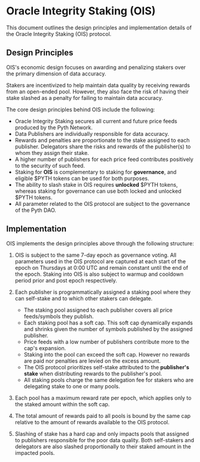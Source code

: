 # Oracle Integrity Staking (OIS)

This document outlines the design principles and implementation details of the Oracle Integrity Staking (OIS) protocol.

## Design Principles

OIS's economic design focuses on awarding and penalizing stakers over the primary dimension of data accuracy.

Stakers are incentivized to help maintain data quality by receiving rewards from an open-ended pool. However, they also face the risk of having their stake slashed as a penalty for failing to maintain data accuracy.

The core design principles behind OIS include the following:

- Oracle Integrity Staking secures all current and future price feeds produced by the Pyth Network.
- Data Publishers are individually responsible for data accuracy.
- Rewards and penalties are proportionate to the stake assigned to each publisher. Delegators share the risks and rewards of the publisher(s) to whom they assign their stake.
- A higher number of publishers for each price feed contributes positively to the security of such feed.
- Staking for **OIS** is complementary to staking for **governance**, and eligible $PYTH tokens can be used for both purposes.
- The ability to slash stake in OIS requires **unlocked** \$PYTH tokens, whereas staking for governance can use both locked and unlocked $PYTH tokens.
- All parameter related to the OIS protocol are subject to the governance of the Pyth DAO.

## Implementation

OIS implements the design principles above through the following structure:

1. OIS is subject to the same 7-day epoch as governance voting. All parameters used in the OIS protocol are captured at each start of the epoch on Thursdays at 0:00 UTC and remain constant until the end of the epoch. Staking into OIS is also subject to warmup and cooldown period prior and post epoch respectively.

2. Each publisher is programmatically assigned a staking pool where they can self-stake and to which other stakers can delegate.
   - The staking pool assigned to each publisher covers all price feeds/symbols they publish.
   - Each staking pool has a soft cap. This soft cap dynamically expands and shrinks given the number of symbols published by the assigned publisher.
   - Price feeds with a low number of publishers contribute more to the cap's expansion.
   - Staking into the pool can exceed the soft cap. However no rewards are paid nor penalties are levied on the excess amount.
   - The OIS protocol prioritizes self-stake attributed to the **publisher's stake** when distributing rewards to the publisher's pool.
   - All staking pools charge the same delegation fee for stakers who are delegating stake to one or many pools.
3. Each pool has a maximum reward rate per epoch, which applies only to the staked amount within the soft cap.
4. The total amount of rewards paid to all pools is bound by the same cap relative to the amount of rewards available to the OIS protocol.
5. Slashing of stake has a hard cap and only impacts pools that assigned to publishers responsible for the poor data quality. Both self-stakers and delegators are also slashed proportionally to their staked amount in the impacted pools.
